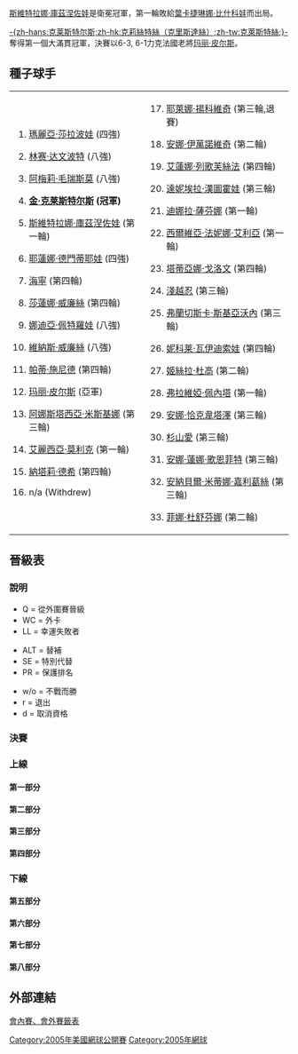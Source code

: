 {{noteTA|G1=tennis}}

{{main|2005年美國網球公開賽}}

[[斯維特拉娜·庫茲涅佐娃|斯維特拉娜·庫茲涅佐娃]]是衛冕冠軍，第一輪敗給[[葉卡捷琳娜·比什科娃|葉卡捷琳娜·比什科娃]]而出局。
   
[[金·克莱斯特尔斯|-{zh-hans:克莱斯特尔斯;zh-hk:克莉絲特絲（克里斯達絲）;zh-tw:克萊斯特絲;}-]]奪得第一個大滿貫冠軍，決賽以6-3, 6-1力克法國老將[[玛丽·皮尔斯|玛丽·皮尔斯]]。

==種子球手==

{|
|valign=top|
<ol start=1>
<li>{{flagicon|RUS}} [[瑪麗亞·莎拉波娃|瑪麗亞·莎拉波娃]] (四強) </li>
<li>{{flagicon|USA}} [[林赛·达文波特|林赛·达文波特]] (八強) </li>
<li>{{flagicon|FRA}} [[阿梅莉·毛瑞斯莫|阿梅莉·毛瑞斯莫]] (八強) </li>
<li>{{flagicon|BEL}} '''[[金·克莱斯特尔斯|金·克莱斯特尔斯]] (冠軍)''' </li>
<li>{{flagicon|RUS}} [[斯維特拉娜·庫茲涅佐娃|斯維特拉娜·庫茲涅佐娃]] (第一輪) </li>
<li>{{flagicon|RUS}} [[耶蓮娜·德門蒂耶娃|耶蓮娜·德門蒂耶娃]] (四強) </li>
<li>{{flagicon|BEL}} [[賈斯汀·海寧|海寧]] (第四輪) </li>
<li>{{flagicon|USA}} [[莎蓮娜·威廉絲|莎蓮娜·威廉絲]] (第四輪) </li>
<li>{{flagicon|RUS}} [[娜迪亞·佩特羅娃|娜迪亞·佩特羅娃]] (八強) </li>
<li>{{flagicon|USA}} [[維納斯·威廉絲|維納斯·威廉絲]] (八強) </li>
<li>{{flagicon|SUI}} [[帕蒂·施尼德|帕蒂·施尼德]] (第四輪) </li>
<li>{{flagicon|FRA}} [[玛丽·皮尔斯|玛丽·皮尔斯]] (亞軍) </li>
<li>{{flagicon|RUS}} [[阿娜斯塔西亞·米斯基娜|阿娜斯塔西亞·米斯基娜]] (第三輪) </li>
<li>{{flagicon|AUS}} [[艾麗西亞·莫利克|艾麗西亞·莫利克]] (第一輪) </li>
<li>{{flagicon|FRA}} [[納塔莉·德希|納塔莉·德希]] (第四輪) </li>
<li>n/a (Withdrew)</li>
</ol>
|valign=top|
<ol start=17>
<li>{{flagicon|SCG}} [[耶萊娜·揚科維奇|耶萊娜·揚科維奇]] (第三輪,退賽)</li>
<li>{{flagicon|SCG}} [[安娜·伊萬諾維奇|安娜·伊萬諾維奇]] (第二輪) </li>
<li>{{flagicon|RUS}} [[艾蓮娜·列歌芙絲法|艾蓮娜·列歌芙絲法]] (第四輪) </li>
<li>{{flagicon|SVK}} [[達妮埃拉·漢圖霍娃|達妮埃拉·漢圖霍娃]] (第三輪) </li>
<li>{{flagicon|RUS}} [[迪娜拉·薩芬娜|迪娜拉·薩芬娜]] (第一輪) </li>
<li>{{flagicon|ITA}} [[西爾維亞·法妮娜·艾利亞|西爾維亞·法妮娜·艾利亞]] (第一輪) </li>
<li>{{flagicon|FRA}} [[塔蒂亞娜·戈洛文|塔蒂亞娜·戈洛文]] (第四輪) </li>
<li>{{flagicon|JPN}} [[淺越忍|淺越忍]] (第三輪) </li>
<li>{{flagicon|ITA}} [[弗蘭切斯卡·斯基亞沃內|弗蘭切斯卡·斯基亞沃內]] (第三輪) </li>
<li>{{flagicon|CZE}} [[妮科莱·瓦伊迪索娃|妮科莱·瓦伊迪索娃]] (第四輪) </li>
<li>{{flagicon|ARG}} [[姬絲拉·杜高|姬絲拉·杜高]] (第二輪) </li>
<li>{{flagicon|ITA}} [[弗拉維婭·佩內塔|弗拉維婭·佩內塔]] (第一輪) </li>
<li>{{flagicon|RUS}} [[安娜·恰克韋塔澤|安娜·恰克韋塔澤]] (第三輪) </li>
<li>{{flagicon|JPN}} [[杉山愛|杉山愛]] (第三輪) </li>
<li>{{flagicon|GER}} [[安娜·蓮娜·歌恩菲特|安娜·蓮娜·歌恩菲特]] (第三輪) </li>
<li>{{flagicon|ESP}} [[安納貝爾·米蒂娜·嘉利葛絲|安納貝爾·米蒂娜·嘉利葛絲]] (第三輪) </li>
<li>{{flagicon|RUS}} [[菲娜·杜舒芬娜|菲娜·杜舒芬娜]] (第二輪) </li>
</ol>
|}

== 晉級表 ==
=== 說明 ===
{{col-begin}}
{{col-3}}
* Q = 從外圍賽晉級
* WC = 外卡
* LL = 幸運失敗者
{{col-3}}
* ALT = 替補
* SE = 特別代替
* PR = 保護排名
{{col-3}}
* w/o = 不戰而勝
* r = 退出
* d = 取消資格
{{col-end}}
===決賽===
{{8TeamBracket-Tennis3
| RD1=八強
| RD2=四強
| RD3=決賽
| team-width=170

| RD1-seed1=1
| RD1-team1={{flagicon|RUS}} '''[[瑪麗亞·莎拉波娃|莎拉波娃]]'''
| RD1-score1-1='''7'''
| RD1-score1-2=4
| RD1-score1-3='''6'''
| RD1-seed2=9
| RD1-team2={{flagicon|RUS}} [[娜迪亞·佩特羅娃|佩特羅娃]]
| RD1-score2-1=5
| RD1-score2-2='''6'''
| RD1-score2-3=4

| RD1-seed3=4
| RD1-team3={{flagicon|BEL}} '''[[金·克莱斯特尔斯|克莱斯特尔斯]]'''
| RD1-score3-1=4
| RD1-score3-2='''7'''
| RD1-score3-3='''6'''
| RD1-seed4=10
| RD1-team4={{flagicon|USA}} [[維納斯·威廉絲|V 威廉絲]]
| RD1-score4-1='''6'''
| RD1-score4-2=5
| RD1-score4-3=1

| RD1-seed5=12
| RD1-team5={{flagicon|FRA}} '''[[玛丽·皮尔斯|皮尔斯]]'''
| RD1-score5-1='''6'''
| RD1-score5-2='''6'''
| RD1-score5-3= 
| RD1-seed6=3
| RD1-team6={{flagicon|FRA}} [[阿梅莉·毛瑞斯莫|毛瑞斯莫]]
| RD1-score6-1=4
| RD1-score6-2=1
| RD1-score6-3= 

| RD1-seed7=6
| RD1-team7={{flagicon|RUS}} '''[[耶蓮娜·德門蒂耶娃|德門蒂耶娃]]'''
| RD1-score7-1='''6'''
| RD1-score7-2=3
| RD1-score7-3='''7<sup>8</sup>'''
| RD1-seed8=2
| RD1-team8={{flagicon|USA}} [[林赛·达文波特|达文波特]]
| RD1-score8-1=1
| RD1-score8-2='''6'''
| RD1-score8-3=6<sup>6</sup>

| RD2-seed1=1
| RD2-team1={{flagicon|RUS}} [[瑪麗亞·莎拉波娃|莎拉波娃]]
| RD2-score1-1=2
| RD2-score1-2='''7<sup>7</sup>'''
| RD2-score1-3=3
| RD2-seed2=4
| RD2-team2={{flagicon|BEL}} '''[[金·克莱斯特尔斯|克莱斯特尔斯]]'''
| RD2-score2-1='''6'''
| RD2-score2-2=6<sup>4</sup>
| RD2-score2-3='''6'''

| RD2-seed3=12
| RD2-team3={{flagicon|FRA}} '''[[玛丽·皮尔斯|皮尔斯]]'''
| RD2-score3-1=3
| RD2-score3-2='''6'''
| RD2-score3-3='''6'''
| RD2-seed4=6
| RD2-team4={{flagicon|RUS}} [[耶蓮娜·德門蒂耶娃|德門蒂耶娃]]
| RD2-score4-1='''6'''
| RD2-score4-2=2
| RD2-score4-3=2

| RD3-seed1=4
| RD3-team1={{flagicon|BEL}} '''[[金·克莱斯特尔斯|克莱斯特尔斯]]'''
| RD3-score1-1='''6'''
| RD3-score1-2='''6'''
| RD3-score1-3= 
| RD3-seed2=12
| RD3-team2={{flagicon|FRA}} [[玛丽·皮尔斯|皮尔斯]]
| RD3-score2-1=3
| RD3-score2-2=1
| RD3-score2-3= 
}}

===上線===
====第一部分====
{{16TeamBracket-Compact-Tennis3
| RD1=第一輪
| RD2=第二輪
| RD3=第三輪
| RD4=第四輪

| RD1-seed01=1
| RD1-team01={{flagicon|RUS}} '''[[瑪麗亞·莎拉波娃|莎拉波娃]]
| RD1-score01-1='''6
| RD1-score01-2='''6
| RD1-score01-3= 
| RD1-seed02= 
| RD1-team02={{flagicon|GRE}} [[埃萊妮·達尼利都|達尼利都]]
| RD1-score02-1=1
| RD1-score02-2=1
| RD1-score02-3= 

| RD1-seed03= 
| RD1-team03={{flagicon|MAD}} '''[[Dally_Randriantefy|D Randraintefy]]
| RD1-score03-1='''6
| RD1-score03-2='''6
| RD1-score03-3= 
| RD1-seed04=WC
| RD1-team04={{flagicon|USA}} [[Mary_Gambale|M Gambale]]
| RD1-score04-1=3
| RD1-score04-2=1
| RD1-score04-3= 

| RD1-seed05=Q
| RD1-team05={{flagicon|LUX}} [[Anne_Kremer|A Kremer]]
| RD1-score05-1=4
| RD1-score05-2='''6
| RD1-score05-3=2
| RD1-seed06= 
| RD1-team06={{flagicon|USA}} '''[[麗莎·雷蒙德|雷蒙德]]
| RD1-score06-1='''6
| RD1-score06-2=3
| RD1-score06-3='''6

| RD1-seed07= 
| RD1-team07={{flagicon|GER}} '''[[祖莉雅·舒露芙|舒露芙]]
| RD1-score07-1='''6
| RD1-score07-2=3
| RD1-score07-3='''7
| RD1-seed08=28
| RD1-team08={{flagicon|ITA}} [[弗拉維婭·佩內塔|佩內塔]]
| RD1-score08-1=4
| RD1-score08-2='''6
| RD1-score08-3=5

| RD1-seed09=21
| RD1-team09={{flagicon|RUS}} [[迪娜拉·薩芬娜|薩芬娜]]
| RD1-score09-1=3
| RD1-score09-2='''7
| RD1-score09-3=3
| RD1-seed10= 
| RD1-team10={{flagicon|ITA}} '''[[Maria_Elena_Camerin|ME Camerin]]
| RD1-score10-1='''6
| RD1-score10-2=6<sup>5</sup>
| RD1-score10-3='''6

| RD1-seed11= 
| RD1-team11={{flagicon|USA}} [[Mashona_Washington|M Washington]]
| RD1-score11-1=6<sup>6</sup>
| RD1-score11-2='''7
| RD1-score11-3=4
| RD1-seed12= 
| RD1-team12={{flagicon|IND}} '''[[薩尼婭·米爾扎|米爾扎]]
| RD1-score12-1='''7
| RD1-score12-2=6<sup>6</sup>
| RD1-score12-3='''6

| RD1-seed13= 
| RD1-team13={{flagicon|CZE}} [[Barbora_Strycova|B Strycova]]
| RD1-score13-1=3
| RD1-score13-2=0
| RD1-score13-3= 
| RD1-seed14= 
| RD1-team14={{flagicon|FRA}} '''[[瑪麗恩·巴托莉|巴托莉]]
| RD1-score14-1='''6
| RD1-score14-2='''6
| RD1-score14-3= 

| RD1-seed15=WC
| RD1-team15={{flagicon|USA}} '''[[謝尼·佩里|佩里]]
| RD1-score15-1='''6
| RD1-score15-2='''6
| RD1-score15-3= 
| RD1-seed16=14
| RD1-team16={{flagicon|AUS}} [[艾麗西亞·莫利克|莫利克]]
| RD1-score16-1=4
| RD1-score16-2=4
| RD1-score16-3= 

| RD2-seed01=1
| RD2-team01={{flagicon|RUS}} '''[[瑪麗亞·莎拉波娃|莎拉波娃]]
| RD2-score01-1='''6
| RD2-score01-2='''6
| RD2-score01-3= 
| RD2-seed02= 
| RD2-team02={{flagicon|MAD}} [[Dally_Randriantefy|D Randraintefy]]
| RD2-score02-1=1
| RD2-score02-2=0
| RD2-score02-3= 

| RD2-seed03= 
| RD2-team03={{flagicon|USA}} [[麗莎·雷蒙德|雷蒙德]]
| RD2-score03-1=2
| RD2-score03-2=3
| RD2-score03-3= 
| RD2-seed04= 
| RD2-team04={{flagicon|GER}} '''[[祖莉雅·舒露芙|舒露芙]]
| RD2-score04-1='''6
| RD2-score04-2='''6
| RD2-score04-3=

| RD2-seed05= 
| RD2-team05={{flagicon|ITA}} [[Maria_Elena_Camerin|ME Camerin]]
| RD2-score05-1=4
| RD2-score05-2='''6
| RD2-score05-3=4
| RD2-seed06= 
| RD2-team06={{flagicon|IND}} '''[[薩尼婭·米爾扎|米爾扎]]
| RD2-score06-1='''6
| RD2-score06-2=1
| RD2-score06-3='''6

| RD2-seed07= 
| RD2-team07={{flagicon|FRA}} '''[[瑪麗恩·巴托莉|巴托莉]]
| RD2-score07-1=4
| RD2-score07-2='''6
| RD2-score07-3='''6
| RD2-seed08=WC
| RD2-team08={{flagicon|USA}} [[謝尼·佩里|佩里]]
| RD2-score08-1='''6
| RD2-score08-2=1
| RD2-score08-3=0

| RD3-seed01=1
| RD3-team01={{flagicon|RUS}} '''[[瑪麗亞·莎拉波娃|莎拉波娃]]
| RD3-score01-1='''6
| RD3-score01-2='''6
| RD3-score01-3= 
| RD3-seed02= 
| RD3-team02={{flagicon|GER}} [[祖莉雅·舒露芙|舒露芙]]
| RD3-score02-1=2
| RD3-score02-2=4
| RD3-score02-3= 

| RD3-seed03= 
| RD3-team03={{flagicon|IND}} '''[[薩尼婭·米爾扎|米爾扎]]
| RD3-score03-1='''7
| RD3-score03-2='''6
| RD3-score03-3= 
| RD3-seed04= 
| RD3-team04={{flagicon|FRA}} [[瑪麗恩·巴托莉|巴托莉]]
| RD3-score04-1=6<sup>4</sup>
| RD3-score04-2=4
| RD3-score04-3= 

| RD4-seed01=1
| RD4-team01={{flagicon|RUS}} '''[[瑪麗亞·莎拉波娃|莎拉波娃]]
| RD4-score01-1='''6
| RD4-score01-2='''6
| RD4-score01-3= 
| RD4-seed02= 
| RD4-team02={{flagicon|IND}} [[薩尼婭·米爾扎|米爾扎]]
| RD4-score02-1=2
| RD4-score02-2=1
| RD4-score02-3= 
}}

====第二部分====
{{16TeamBracket-Compact-Tennis3
| RD1=第一輪
| RD2=第二輪
| RD3=第三輪
| RD4=第四輪

| RD1-seed01=9
| RD1-team01={{flagicon|RUS}} '''[[娜迪亞·佩特羅娃|佩特羅娃]]
| RD1-score01-1='''6
| RD1-score01-2='''6
| RD1-score01-3= 
| RD1-seed02= 
| RD1-team02={{flagicon|CZE}} [[Eva_Birnerova|E Birnerova]]
| RD1-score02-1=4
| RD1-score02-2=4
| RD1-score02-3= 

| RD1-seed03= 
| RD1-team03={{flagicon|USA}} [[Marissa_Irvin|M Irvin]]
| RD1-score03-1=3
| RD1-score03-2=3
| RD1-score03-3= 
| RD1-seed04= 
| RD1-team04={{flagicon|JPN}} '''[[中村藍子|中村]]
| RD1-score04-1='''6
| RD1-score04-2='''6
| RD1-score04-3= 

| RD1-seed05= 
| RD1-team05={{flagicon|AUS}} '''[[Nicole_Pratt|N Pratt]]
| RD1-score05-1=6<sup>0</sup>
| RD1-score05-2='''6
| RD1-score05-3= 
| RD1-seed06= 
| RD1-team06={{flagicon|JPN}} [[森上亞希子|森上]]
| RD1-score06-1='''7
| RD1-score06-2=0
| RD1-score06-3=r

| RD1-seed07= 
| RD1-team07={{flagicon|USA}} '''[[Laura_Granville|L Granville]]
| RD1-score07-1='''6
| RD1-score07-2='''6
| RD1-score07-3= 
| RD1-seed08=22
| RD1-team08={{flagicon|ITA}} [[西爾維亞·法妮娜·艾利亞|法妮娜·艾利亞]]
| RD1-score08-1=2
| RD1-score08-2=1
| RD1-score08-3= 

| RD1-seed09=26
| RD1-team09={{flagicon|CZE}} '''[[妮科莱·瓦伊迪索娃|瓦伊迪索娃]]
| RD1-score09-1='''6
| RD1-score09-2='''6
| RD1-score09-3= 
| RD1-seed10= 
| RD1-team10={{flagicon|CZE}} [[Kveta_Peschke|K Peschke]]
| RD1-score10-1=3
| RD1-score10-2=1
| RD1-score10-3= 

| RD1-seed11= 
| RD1-team11={{flagicon|CHN}} '''[[鄭潔|鄭]]
| RD1-score11-1='''6
| RD1-score11-2=3
| RD1-score11-3='''6
| RD1-seed12= 
| RD1-team12={{flagicon|CZE}} [[伊韋塔·貝內索娃|貝內索娃]]
| RD1-score12-1=2
| RD1-score12-2='''6
| RD1-score12-3=0

| RD1-seed13=Q
| RD1-team13={{flagicon|CRO}} '''[[Ivana_Lisjak|I Lisjak]]
| RD1-score13-1=1
| RD1-score13-2='''6
| RD1-score13-3='''6
| RD1-seed14= 
| RD1-team14={{flagicon|FRA}} [[艾米莉·露華|露華]]
| RD1-score14-1='''6
| RD1-score14-2=4
| RD1-score14-3=3

| RD1-seed15= 
| RD1-team15={{flagicon|RUS}} '''[[葉卡捷琳娜·比什科娃|比什科娃]]
| RD1-score15-1='''6
| RD1-score15-2='''6
| RD1-score15-3= 
| RD1-seed16=5
| RD1-team16={{flagicon|RUS}} [[斯維特拉娜·庫茲涅佐娃|庫茲涅佐娃]]
| RD1-score16-1=3
| RD1-score16-2=2
| RD1-score16-3= 

| RD2-seed01=9
| RD2-team01={{flagicon|RUS}} '''[[娜迪亞·佩特羅娃|佩特羅娃]]
| RD2-score01-1='''6
| RD2-score01-2='''6
| RD2-score01-3= 
| RD2-seed02= 
| RD2-team02={{flagicon|JPN}} [[中村藍子|中村]]
| RD2-score02-1=2
| RD2-score02-2=0
| RD2-score02-3= 

| RD2-seed03= 
| RD2-team03={{flagicon|AUS}} [[Nicole_Pratt|N Pratt]]
| RD2-score03-1=4
| RD2-score03-2='''7
| RD2-score03-3=5
| RD2-seed04= 
| RD2-team04={{flagicon|USA}} '''[[Laura_Granville|L Granville]]
| RD2-score04-1='''6
| RD2-score04-2=5
| RD2-score04-3='''7

| RD2-seed05=26
| RD2-team05={{flagicon|CZE}} '''[[妮科莱·瓦伊迪索娃|瓦伊迪索娃]]
| RD2-score05-1='''6
| RD2-score05-2='''6
| RD2-score05-3= 
| RD2-seed06= 
| RD2-team06={{flagicon|CHN}} [[鄭潔|鄭]]
| RD2-score06-1=3
| RD2-score06-2=0
| RD2-score06-3= 

| RD2-seed07=Q
| RD2-team07={{flagicon|CRO}} '''[[Ivana_Lisjak|I Lisjak]]
| RD2-score07-1='''7
| RD2-score07-2='''6
| RD2-score07-3= 
| RD2-seed08= 
| RD2-team08={{flagicon|RUS}} [[葉卡捷琳娜·比什科娃|比什科娃]]
| RD2-score08-1=5
| RD2-score08-2=1
| RD2-score08-3= 

| RD3-seed01=9
| RD3-team01={{flagicon|RUS}} '''[[娜迪亞·佩特羅娃|佩特羅娃]]
| RD3-score01-1='''6
| RD3-score01-2='''7
| RD3-score01-3= 
| RD3-seed02= 
| RD3-team02={{flagicon|USA}} [[Laura_Granville|L Granville]]
| RD3-score02-1=2
| RD3-score02-2=5
| RD3-score02-3= 

| RD3-seed03=26
| RD3-team03={{flagicon|CZE}} '''[[妮科莱·瓦伊迪索娃|瓦伊迪索娃]]
| RD3-score03-1='''6
| RD3-score03-2='''7
| RD3-score03-3= 
| RD3-seed04=Q
| RD3-team04={{flagicon|CRO}} [[Ivana_Lisjak|I Lisjak]]
| RD3-score04-1=1
| RD3-score04-2=6<sup>2</sup>
| RD3-score04-3= 

| RD4-seed01=9
| RD4-team01={{flagicon|RUS}} '''[[娜迪亞·佩特羅娃|佩特羅娃]]
| RD4-score01-1='''7
| RD4-score01-2='''7
| RD4-score01-3= 
| RD4-seed02=26
| RD4-team02={{flagicon|CZE}} [[妮科莱·瓦伊迪索娃|瓦伊迪索娃]]
| RD4-score02-1=6<sup>4</sup>
| RD4-score02-2=5
| RD4-score02-3= 
}}

====第三部分====
{{16TeamBracket-Compact-Tennis3
| RD1=第一輪
| RD2=第二輪
| RD3=第三輪
| RD4=第四輪

| RD1-seed01=4
| RD1-team01={{flagicon|BEL}} '''[[金·克莱斯特尔斯|克莱斯特尔斯]]
| RD1-score01-1='''6
| RD1-score01-2='''6
| RD1-score01-3= 
| RD1-seed02=Q
| RD1-team02={{flagicon|GER}} [[玛蒂娜·穆勒_(网球运动员)|穆勒]]
| RD1-score02-1=1
| RD1-score02-2=2
| RD1-score02-3= 

| RD1-seed03=WC
| RD1-team03={{flagicon|USA}} [[Ashley_Harkleroad|A Harkleroad]]
| RD1-score03-1=0
| RD1-score03-2=0
| RD1-score03-3=r
| RD1-seed04= 
| RD1-team04={{flagicon|COL}} '''[[Fabiola_Zuluaga|F Zuluaga]]
| RD1-score04-1='''6
| RD1-score04-2=3
| RD1-score04-3= 

| RD1-seed05= 
| RD1-team05={{flagicon|CZE}} '''[[Michaela_Pastikova|M Pastikova]]
| RD1-score05-1=3
| RD1-score05-2='''6
| RD1-score05-3='''6
| RD1-seed06= 
| RD1-team06={{flagicon|ITA}} [[Rita_Grande|R Grande]]
| RD1-score06-1='''6
| RD1-score06-2=6<sup>5</sup>
| RD1-score06-3=3

| RD1-seed07= 
| RD1-team07={{flagicon|UKR}} [[阿廖娜·邦達連科|邦達連科]]
| RD1-score07-1='''7
| RD1-score07-2=4
| RD1-score07-3=3
| RD1-seed08=30
| RD1-team08={{flagicon|JPN}} '''[[杉山愛|杉山]]
| RD1-score08-1=5
| RD1-score08-2='''6
| RD1-score08-3='''6

| RD1-seed09=18
| RD1-team09={{flagicon|SCG}} '''[[安娜·伊萬諾維奇|伊萬諾維奇]]
| RD1-score09-1='''7
| RD1-score09-2='''6
| RD1-score09-3= 
| RD1-seed10= 
| RD1-team10={{flagicon|USA}} [[Lindsay_Lee-Waters|L Lee-Waters]]
| RD1-score10-1=6<sup>5</sup>
| RD1-score10-2=3
| RD1-score10-3= 

| RD1-seed11= 
| RD1-team11={{flagicon|CRO}} [[Sanda_Mamić|S Mamic]]
| RD1-score11-1='''6
| RD1-score11-2=3
| RD1-score11-3=3
| RD1-seed12= 
| RD1-team12={{flagicon|VEN}} '''[[María_Vento-Kabchi|M Vento-Kabchi]]
| RD1-score12-1=1
| RD1-score12-2='''6
| RD1-score12-3='''6

| RD1-seed13= 
| RD1-team13={{flagicon|POL}} [[Marta_Domachowska|M Domachowska]]
| RD1-score13-1=5
| RD1-score13-2=5
| RD1-score13-3= 
| RD1-seed14= 
| RD1-team14={{flagicon|ISR}} '''[[莎哈爾·佩爾|佩爾]]
| RD1-score14-1='''7
| RD1-score14-2='''7
| RD1-score14-3= 

| RD1-seed15=Q
| RD1-team15={{flagicon|USA}} [[Tiffany_Dabek|T Dabek]]
| RD1-score15-1=1
| RD1-score15-2=2
| RD1-score15-3= 
| RD1-seed16=33
| RD1-team16={{flagicon|RUS}} '''[[菲娜·杜舒芬娜|杜舒芬娜]]
| RD1-score16-1='''6
| RD1-score16-2='''6
| RD1-score16-3= 

| RD2-seed01=4
| RD2-team01={{flagicon|BEL}} '''[[金·克莱斯特尔斯|克莱斯特尔斯]]
| RD2-score01-1='''7
| RD2-score01-2='''6
| RD2-score01-3= 
| RD2-seed02= 
| RD2-team02={{flagicon|COL}} [[Fabiola_Zuluaga|F Zuluaga]]
| RD2-score02-1=5
| RD2-score02-2=0
| RD2-score02-3= 

| RD2-seed03= 
| RD2-team03={{flagicon|CZE}} [[Michaela_Pastikova|M Pastikova]]
| RD2-score03-1='''6
| RD2-score03-2=4
| RD2-score03-3=4
| RD2-seed04=30
| RD2-team04={{flagicon|JPN}} '''[[杉山愛|杉山]]
| RD2-score04-1=2
| RD2-score04-2='''6
| RD2-score04-3='''6

| RD2-seed05=18
| RD2-team05={{flagicon|SCG}} [[安娜·伊萬諾維奇|伊萬諾維奇]]
| RD2-score05-1='''6
| RD2-score05-2=5
| RD2-score05-3=1
| RD2-seed06= 
| RD2-team06={{flagicon|VEN}} '''[[María_Vento-Kabchi|M Vento-Kabchi]]
| RD2-score06-1=3
| RD2-score06-2='''7
| RD2-score06-3='''6

| RD2-seed07= 
| RD2-team07={{flagicon|ISR}} '''[[莎哈爾·佩爾|佩爾]]
| RD2-score07-1='''7
| RD2-score07-2=3
| RD2-score07-3='''6
| RD2-seed08=33
| RD2-team08={{flagicon|RUS}} [[菲娜·杜舒芬娜|杜舒芬娜]]
| RD2-score08-1=5
| RD2-score08-2='''6
| RD2-score08-3=3

| RD3-seed01=4
| RD3-team01={{flagicon|BEL}} '''[[金·克莱斯特尔斯|克莱斯特尔斯]]
| RD3-score01-1='''6
| RD3-score01-2='''6
| RD3-score01-3= 
| RD3-seed02=30
| RD3-team02={{flagicon|JPN}} [[杉山愛|杉山]]
| RD3-score02-1=1
| RD3-score02-2=4
| RD3-score02-3= 

| RD3-seed03= 
| RD3-team03={{flagicon|VEN}} '''[[María_Vento-Kabchi|M Vento-Kabchi]]
| RD3-score03-1='''7
| RD3-score03-2=4
| RD3-score03-3='''6
| RD3-seed04= 
| RD3-team04={{flagicon|ISR}} [[莎哈爾·佩爾|佩爾]]
| RD3-score04-1=5
| RD3-score04-2='''6
| RD3-score04-3=3

| RD4-seed01=4
| RD4-team01={{flagicon|BEL}} '''[[金·克莱斯特尔斯|克莱斯特尔斯]]
| RD4-score01-1='''6
| RD4-score01-2='''6
| RD4-score01-3= 
| RD4-seed02= 
| RD4-team02={{flagicon|VEN}} [[María_Vento-Kabchi|M Vento-Kabchi]]
| RD4-score02-1=1
| RD4-score02-2=0
| RD4-score02-3= 
}}

====第四部分====
{{16TeamBracket-Compact-Tennis3
| RD1=第一輪
| RD2=第二輪
| RD3=第三輪
| RD4=第四輪

| RD1-seed01=10
| RD1-team01={{flagicon|USA}} '''[[維納斯·威廉絲|V 威廉絲]]
| RD1-score01-1='''6
| RD1-score01-2='''6
| RD1-score01-3= 
| RD1-seed02= 
| RD1-team02={{flagicon|JPN}} [[Rika_Fujiwara|R Fujiwara]]
| RD1-score02-1=3
| RD1-score02-2=1
| RD1-score02-3= 

| RD1-seed03= 
| RD1-team03={{flagicon|ESP}} [[Laura_Pous_Tio|L Pous Tio]]
| RD1-score03-1=2
| RD1-score03-2=3
| RD1-score03-3= 
| RD1-seed04= 
| RD1-team04={{flagicon|RUS}} '''[[瑪麗亞·基里連科|基里連科]]
| RD1-score04-1='''6
| RD1-score04-2='''6
| RD1-score04-3= 

| RD1-seed05=Q
| RD1-team05={{flagicon|ARG}} '''[[Maria_Emilia_Salerni|ME Salerni]]
| RD1-score05-1='''6
| RD1-score05-2=3
| RD1-score05-3='''7
| RD1-seed06=WC
| RD1-team06={{flagicon|USA}} [[Jessica_Kirkland|J Kirkland]]
| RD1-score06-1=4
| RD1-score06-2=6
| RD1-score06-3=6<sup>0</sup>

| RD1-seed07= 
| RD1-team07={{flagicon|FRA}} [[Camille_Pin|C Pin]]
| RD1-score07-1=3
| RD1-score07-2=1
| RD1-score07-3= 
| RD1-seed08=20
| RD1-team08={{flagicon|SVK}} '''[[達妮埃拉·漢圖霍娃|漢圖霍娃]]
| RD1-score08-1='''6
| RD1-score08-2='''6
| RD1-score08-3= 

| RD1-seed09=25
| RD1-team09={{flagicon|ITA}} '''[[弗蘭切斯卡·斯基亞沃內|斯基亞沃內]]
| RD1-score09-1='''6
| RD1-score09-2='''7
| RD1-score09-3= 
| RD1-seed10= 
| RD1-team10={{flagicon|CRO}} [[耶萊娜·揚科維奇|揚科維奇]]
| RD1-score10-1=2
| RD1-score10-2=5
| RD1-score10-3= 

| RD1-seed11= 
| RD1-team11={{flagicon|CHN}} [[彭帥|彭]]
| RD1-score11-1='''6
| RD1-score11-2=6<sup>4</sup>
| RD1-score11-3=2
| RD1-seed12=Q
| RD1-team12={{flagicon|FIN}} '''[[Emma_Laine|E Laine]]
| RD1-score12-1=3
| RD1-score12-2='''7
| RD1-score12-3='''6

| RD1-seed13= 
| RD1-team13={{flagicon|RUS}} '''[[Alina_Jidkova|A Jidkova]]
| RD1-score13-1='''6
| RD1-score13-2='''6
| RD1-score13-3= 
| RD1-seed14= 
| RD1-team14={{flagicon|COL}} [[Catalina_Castano|C Castano]]
| RD1-score14-1=4
| RD1-score14-2=3
| RD1-score14-3= 

| RD1-seed15=Q
| RD1-team15={{flagicon|TPE}} [[詹詠然|詹]]
| RD1-score15-1=1
| RD1-score15-2=3
| RD1-score15-3= 
| RD1-seed16=8
| RD1-team16={{flagicon|USA}} '''[[莎蓮娜·威廉絲|S 威廉絲]]
| RD1-score16-1='''6
| RD1-score16-2='''6
| RD1-score16-3= 

| RD2-seed01=10
| RD2-team01={{flagicon|USA}} '''[[維納斯·威廉絲|V 威廉絲]]
| RD2-score01-1='''6
| RD2-score01-2='''6
| RD2-score01-3= 
| RD2-seed02= 
| RD2-team02={{flagicon|RUS}} [[瑪麗亞·基里連科|基里連科]]
| RD2-score02-1=1
| RD2-score02-2=3
| RD2-score02-3= 

| RD2-seed03=Q
| RD2-team03={{flagicon|ARG}} [[Maria_Emilia_Salerni|ME Salerni]]
| RD2-score03-1=1
| RD2-score03-2=0
| RD2-score03-3= 
| RD2-seed04=20
| RD2-team04={{flagicon|SVK}} '''[[達妮埃拉·漢圖霍娃|漢圖霍娃]]
| RD2-score04-1='''6
| RD2-score04-2='''6
| RD2-score04-3= 

| RD2-seed05=25
| RD2-team05={{flagicon|ITA}} '''[[弗蘭切斯卡·斯基亞沃內|斯基亞沃內]]
| RD2-score05-1='''6
| RD2-score05-2='''6
| RD2-score05-3= 
| RD2-seed06=Q
| RD2-team06={{flagicon|FIN}} [[Emma_Laine|E Laine]]
| RD2-score06-1=2
| RD2-score06-2=2
| RD2-score06-3= 

| RD2-seed07= 
| RD2-team07={{flagicon|RUS}} [[Alina_Jidkova|A Jidkova]]
| RD2-score07-1=2
| RD2-score07-2=2
| RD2-score07-3= 
| RD2-seed08=8
| RD2-team08={{flagicon|USA}} '''[[莎蓮娜·威廉絲|S 威廉絲]]
| RD2-score08-1='''6
| RD2-score08-2='''6
| RD2-score08-3= 

| RD3-seed01=10
| RD3-team01={{flagicon|USA}} '''[[維納斯·威廉絲|V 威廉絲]]
| RD3-score01-1='''6
| RD3-score01-2='''6
| RD3-score01-3= 
| RD3-seed02=20
| RD3-team02={{flagicon|SVK}} [[達妮埃拉·漢圖霍娃|漢圖霍娃]]
| RD3-score02-1=3
| RD3-score02-2=3
| RD3-score02-3= 

| RD3-seed03=25
| RD3-team03={{flagicon|ITA}} [[弗蘭切斯卡·斯基亞沃內|斯基亞沃內]]
| RD3-score03-1=3
| RD3-score03-2=4
| RD3-score03-3= 
| RD3-seed04=8
| RD3-team04={{flagicon|USA}} '''[[莎蓮娜·威廉絲|S 威廉絲]]
| RD3-score04-1='''6
| RD3-score04-2='''6
| RD3-score04-3= 

| RD4-seed01=10
| RD4-team01={{flagicon|USA}} '''[[維納斯·威廉絲|V 威廉絲]]
| RD4-score01-1='''7
| RD4-score01-2='''6
| RD4-score01-3= 
| RD4-seed02=8
| RD4-team02={{flagicon|USA}} [[莎蓮娜·威廉絲|S 威廉絲]]
| RD4-score02-1=6<sup>5</sup>
| RD4-score02-2=2
| RD4-score02-3= 
}}

===下線===
====第五部分====
{{16TeamBracket-Compact-Tennis3
| RD1=第一輪
| RD2=第二輪
| RD3=第三輪
| RD4=第四輪

| RD1-seed01=7
| RD1-team01={{flagicon|BEL}} '''[[賈斯汀·海寧|海寧]]
| RD1-score01-1='''6
| RD1-score01-2='''6
| RD1-score01-3= 
| RD1-seed02= 
| RD1-team02={{flagicon|CZE}} [[Zuzana_Ondraskova|Z Ondraskova]]
| RD1-score02-1=0
| RD1-score02-2=0
| RD1-score02-3= 

| RD1-seed03=LL
| RD1-team03={{Nowrap|{{flagicon|ESP}} '''[[瑪麗亞·桑切斯·洛倫佐|桑切斯·洛倫佐]]}}
| RD1-score03-1='''7
| RD1-score03-2='''7
| RD1-score03-3= 
| RD1-seed04=WC
| RD1-team04={{flagicon|USA}} [[Angela_Haynes|A Haynes]]
| RD1-score04-1=5
| RD1-score04-2=6<sup>6</sup>
| RD1-score04-3= 

| RD1-seed05= 
| RD1-team05={{flagicon|KOR}} '''[[Yoon_Jeong_Cho|YJ Cho]]
| RD1-score05-1='''6
| RD1-score05-2=2
| RD1-score05-3='''6
| RD1-seed06= 
| RD1-team06={{flagicon|ESP}} [[Arantxa_Parra_Santonja|A Parra Santonja]]
| RD1-score06-1=4
| RD1-score06-2='''6
| RD1-score06-3=4

| RD1-seed07=Q
| RD1-team07={{flagicon|FRA}} [[Stephanie_Foretz|S Foretz]] 
| RD1-score07-1=3
| RD1-score07-2=2
| RD1-score07-3= 
| RD1-seed08=27
| RD1-team08={{flagicon|ARG}} '''[[姬絲拉·杜高|杜高]]
| RD1-score08-1='''6
| RD1-score08-2='''6
| RD1-score08-3= 

| RD1-seed09=17
| RD1-team09={{flagicon|SCG}} '''[[耶萊娜·揚科維奇|揚科維奇]]
| RD1-score09-1='''7
| RD1-score09-2='''6
| RD1-score09-3= 
| RD1-seed10= 
| RD1-team10={{flagicon|CZE}} [[Denisa_Chladkova|D Chladkova]]
| RD1-score10-1=5
| RD1-score10-2=3
| RD1-score10-3= 

| RD1-seed11= 
| RD1-team11={{flagicon|UKR}} [[Yuliana_Fedak|Y Fedak]]
| RD1-score11-1=4
| RD1-score11-2=3
| RD1-score11-3= 
| RD1-seed12=WC
| RD1-team12={{flagicon|USA}} '''[[Alexa_Glatch|A Glatch]]
| RD1-score12-1='''6
| RD1-score12-2='''6
| RD1-score12-3= 

| RD1-seed13= 
| RD1-team13={{flagicon|SLO}} '''[[卡塔琳娜·斯雷博特尼克|斯雷博特尼克]] 
| RD1-score13-1='''6
| RD1-score13-2='''6
| RD1-score13-3= 
| RD1-seed14=Q
| RD1-team14={{flagicon|TPE}} [[謝淑薇|謝]]
| RD1-score14-1=0
| RD1-score14-2=2
| RD1-score14-3= 

| RD1-seed15= 
| RD1-team15={{flagicon|ITA}} [[瑪拉·聖安傑洛|聖安傑洛]]
| RD1-score15-1=2
| RD1-score15-2=4
| RD1-score15-3= 
| RD1-seed16=12
| RD1-team16={{flagicon|FRA}} '''[[玛丽·皮尔斯|皮尔斯]]
| RD1-score16-1='''6
| RD1-score16-2='''6
| RD1-score16-3= 

| RD2-seed01=7
| RD2-team01={{flagicon|BEL}} '''[[賈斯汀·海寧|海寧]]
| RD2-score01-1='''6
| RD2-score01-2='''6
| RD2-score01-3= 
| RD2-seed02=LL
| RD2-team02={{Nowrap|{{flagicon|ESP}} [[瑪麗亞·桑切斯·洛倫佐|桑切斯·洛倫佐]]}}
| RD2-score02-1=3
| RD2-score02-2=4
| RD2-score02-3= 

| RD2-seed03= 
| RD2-team03={{flagicon|KOR}} '''[[Yoon_Jeong_Cho|YJ Cho]]
| RD2-score03-1='''6
| RD2-score03-2='''6
| RD2-score03-3= 
| RD2-seed04=27
| RD2-team04={{flagicon|ARG}} [[姬絲拉·杜高|杜高]]
| RD2-score04-1=4
| RD2-score04-2=3
| RD2-score04-3= 

| RD2-seed05=17
| RD2-team05={{flagicon|SCG}} '''[[耶萊娜·揚科維奇|揚科維奇]]
| RD2-score05-1='''6
| RD2-score05-2='''6
| RD2-score05-3= 
| RD2-seed06=WC
| RD2-team06={{flagicon|USA}} [[Alexa_Glatch|A Glatch]]
| RD2-score06-1=2
| RD2-score06-2=0
| RD2-score06-3= 

| RD2-seed07= 
| RD2-team07={{flagicon|SLO}} [[卡塔琳娜·斯雷博特尼克|斯雷博特尼克]]
| RD2-score07-1=3
| RD2-score07-2=2
| RD2-score07-3= 
| RD2-seed08=12
| RD2-team08={{flagicon|FRA}} '''[[玛丽·皮尔斯|皮尔斯]]
| RD2-score08-1='''6
| RD2-score08-2='''6
| RD2-score08-3= 

| RD3-seed01=7
| RD3-team01={{flagicon|BEL}} '''[[賈斯汀·海寧|海寧]]
| RD3-score01-1='''6
| RD3-score01-2='''7
| RD3-score01-3= 
| RD3-seed02= 
| RD3-team02={{flagicon|KOR}} [[Yoon_Jeong_Cho|YJ Cho]]
| RD3-score02-1=0
| RD3-score02-2=6<sup>4</sup>
| RD3-score02-3= 

| RD3-seed03=17
| RD3-team03={{flagicon|SCG}} [[耶萊娜·揚科維奇|揚科維奇]]
| RD3-score03-1=3
| RD3-score03-2=0
| RD3-score03-3=r
| RD3-seed04=12
| RD3-team04={{flagicon|FRA}} '''[[玛丽·皮尔斯|皮尔斯]]
| RD3-score04-1='''6
| RD3-score04-2=3
| RD3-score04-3= 

| RD4-seed01=7
| RD4-team01={{flagicon|BEL}} [[賈斯汀·海寧|海寧]]
| RD4-score01-1=3
| RD4-score01-2=4
| RD4-score01-3= 
| RD4-seed02=12
| RD4-team02={{flagicon|FRA}} '''[[玛丽·皮尔斯|皮尔斯]]
| RD4-score02-1='''6
| RD4-score02-2='''6
| RD4-score02-3= 
}}

====第六部分====
{{16TeamBracket-Compact-Tennis3
| RD1=第一輪
| RD2=第二輪
| RD3=第三輪
| RD4=第四輪

| RD1-seed01=13
| RD1-team01={{flagicon|RUS}} '''[[阿娜斯塔西亞·米斯基娜|米斯基娜]]
| RD1-score01-1='''6
| RD1-score01-2='''6
| RD1-score01-3= 
| RD1-seed02= 
| RD1-team02={{flagicon|THA}} [[撻瑪茵·塔娜蘇甘|塔娜蘇甘]]
| RD1-score02-1=3
| RD1-score02-2=1
| RD1-score02-3= 

| RD1-seed03= 
| RD1-team03={{flagicon|USA}} '''[[艾美·弗雷澤|弗雷澤]]
| RD1-score03-1='''6
| RD1-score03-2='''7
| RD1-score03-3= 
| RD1-seed04=WC
| RD1-team04={{flagicon|USA}} [[Carly_Gullickson|C Gullickson]]
| RD1-score04-1=4
| RD1-score04-2=5
| RD1-score04-3= 

| RD1-seed05=LL
| RD1-team05={{flagicon|SUI}} [[艾曼紐·加利亞爾迪|加利亞爾迪]]
| RD1-score05-1=1
| RD1-score05-2=3
| RD1-score05-3= 
| RD1-seed06= 
| RD1-team06={{flagicon|BUL}} '''[[馬格達萊娜·瑪里娃|瑪里娃]]
| RD1-score06-1='''6
| RD1-score06-2='''6
| RD1-score06-3= 

| RD1-seed07= 
| RD1-team07={{flagicon|ITA}} [[塔蒂亞娜·加爾賓|加爾賓]]
| RD1-score07-1=4
| RD1-score07-2=1
| RD1-score07-3= 
| RD1-seed08=19
| RD1-team08={{flagicon|RUS}} '''[[艾蓮娜·列歌芙絲法|列歌芙絲法]]
| RD1-score08-1='''6
| RD1-score08-2='''6
| RD1-score08-3= 

| RD1-seed09=31
| RD1-team09={{flagicon|GER}} '''[[安娜·蓮娜·歌恩菲特|歌恩菲特]]
| RD1-score09-1='''6
| RD1-score09-2='''6
| RD1-score09-3= 
| RD1-seed10= 
| RD1-team10={{flagicon|PUR}} [[Kristina_Brandi|K Brandi]]
| RD1-score10-1=2
| RD1-score10-2=3
| RD1-score10-3= 

| RD1-seed11= 
| RD1-team11={{flagicon|FRA}} '''[[維吉妮·拉扎諾|拉扎諾]]
| RD1-score11-1='''7
| RD1-score11-2='''6
| RD1-score11-3= 
| RD1-seed12= 
| RD1-team12={{flagicon|USA}} [[Abigail_Spears|A Spears]]
| RD1-score12-1=6<sup>6</sup>
| RD1-score12-2=3
| RD1-score12-3= 

| RD1-seed13= 
| RD1-team13={{flagicon|BUL}} '''[[塞西兒·卡拉坦切娃|卡拉坦切娃]]
| RD1-score13-1=2
| RD1-score13-2='''7
| RD1-score13-3='''7
| RD1-seed14= 
| RD1-team14={{flagicon|USA}} [[Meghann_Shaughnessy|M Shaughnessy]]
| RD1-score14-1='''6
| RD1-score14-2=5
| RD1-score14-3=5

| RD1-seed15= 
| RD1-team15={{flagicon|ITA}} [[Roberta_Vinci|R Vinci]]
| RD1-score15-1=3
| RD1-score15-2=2
| RD1-score15-3= 
| RD1-seed16=3
| RD1-team16={{flagicon|FRA}} '''[[阿梅莉·毛瑞斯莫|毛瑞斯莫]]
| RD1-score16-1='''6
| RD1-score16-2='''6
| RD1-score16-3= 

| RD2-seed01=13
| RD2-team01={{flagicon|RUS}} '''[[阿娜斯塔西亞·米斯基娜|米斯基娜]]
| RD2-score01-1='''6
| RD2-score01-2='''6
| RD2-score01-3= 
| RD2-seed02= 
| RD2-team02={{flagicon|USA}} [[艾美·弗雷澤|弗雷澤]]
| RD2-score02-1=3
| RD2-score02-2=2
| RD2-score02-3= 

| RD2-seed03= 
| RD2-team03={{flagicon|BUL}} [[馬格達萊娜·瑪里娃|瑪里娃]]
| RD2-score03-1=2
| RD2-score03-2=1
| RD2-score03-3= 
| RD2-seed04=19
| RD2-team04={{flagicon|RUS}} '''[[艾蓮娜·列歌芙絲法|列歌芙絲法]]
| RD2-score04-1='''6
| RD2-score04-2='''6
| RD2-score04-3= 

| RD2-seed05=31
| RD2-team05={{flagicon|GER}} '''[[安娜·蓮娜·歌恩菲特|歌恩菲特]]
| RD2-score05-1=3
| RD2-score05-2='''6
| RD2-score05-3='''6
| RD2-seed06= 
| RD2-team06={{flagicon|FRA}} [[維吉妮·拉扎諾|拉扎諾]]
| RD2-score06-1='''6
| RD2-score06-2=3
| RD2-score06-3=4

| RD2-seed07= 
| RD2-team07={{flagicon|BUL}} [[塞西兒·卡拉坦切娃|卡拉坦切娃]]
| RD2-score07-1=0
| RD2-score07-2=1
| RD2-score07-3= 
| RD2-seed08=3
| RD2-team08={{flagicon|FRA}} '''[[阿梅莉·毛瑞斯莫|毛瑞斯莫]]
| RD2-score08-1='''6
| RD2-score08-2='''6
| RD2-score08-3= 

| RD3-seed01=13
| RD3-team01={{flagicon|RUS}} [[阿娜斯塔西亞·米斯基娜|米斯基娜]]
| RD3-score01-1='''6
| RD3-score01-2=3
| RD3-score01-3=6<sup>6</sup>
| RD3-seed02=19
| RD3-team02={{flagicon|RUS}} '''[[艾蓮娜·列歌芙絲法|列歌芙絲法]]
| RD3-score02-1=0
| RD3-score02-2='''6
| RD3-score02-3='''7

| RD3-seed03=31
| RD3-team03={{flagicon|GER}} [[安娜·蓮娜·歌恩菲特|歌恩菲特]]
| RD3-score03-1=5
| RD3-score03-2=3
| RD3-score03-3= 
| RD3-seed04=3
| RD3-team04={{flagicon|FRA}} '''[[阿梅莉·毛瑞斯莫|毛瑞斯莫]]
| RD3-score04-1='''7
| RD3-score04-2='''6
| RD3-score04-3= 

| RD4-seed01=19
| RD4-team01={{flagicon|RUS}} [[艾蓮娜·列歌芙絲法|列歌芙絲法]]
| RD4-score01-1=1
| RD4-score01-2=4
| RD4-score01-3= 
| RD4-seed02=3
| RD4-team02={{flagicon|FRA}} '''[[阿梅莉·毛瑞斯莫|毛瑞斯莫]]
| RD4-score02-1='''6
| RD4-score02-2='''6
| RD4-score02-3= 
}}

====第七部分====
{{16TeamBracket-Compact-Tennis3
| RD1=第一輪
| RD2=第二輪
| RD3=第三輪
| RD4=第四輪

| RD1-seed01=6
| RD1-team01={{flagicon|RUS}} '''[[耶蓮娜·德門蒂耶娃|德門蒂耶娃]]
| RD1-score01-1='''7
| RD1-score01-2='''6
| RD1-score01-3= 
| RD1-seed02= 
| RD1-team02={{flagicon|CZE}} [[露絲·莎法洛法|莎法洛法]]
| RD1-score02-1=5
| RD1-score02-2=3
| RD1-score02-3= 

| RD1-seed03= 
| RD1-team03={{flagicon|ARG}} '''[[Mariana_Diaz-Oliva|M Diaz-Oliva]]
| RD1-score03-1='''6
| RD1-score03-2='''6
| RD1-score03-3= 
| RD1-seed04=WC
| RD1-team04={{flagicon|USA}} [[比丹妮·瑪迪克|瑪迪克]]
| RD1-score04-1=4
| RD1-score04-2=3
| RD1-score04-3= 

| RD1-seed05= 
| RD1-team05={{flagicon|USA}} '''[[Jill_Craybas|J Craybas]]
| RD1-score05-1='''6
| RD1-score05-2=2
| RD1-score05-3='''7
| RD1-seed06= 
| RD1-team06={{flagicon|USA}} [[Jamea_Jackson|J Jackson]]
| RD1-score06-1=4
| RD1-score06-2='''6
| RD1-score06-3=5

| RD1-seed07=Q
| RD1-team07={{flagicon|UKR}} [[Viktoriya_Kutuzova|V Kutuzova]]
| RD1-score07-1=3
| RD1-score07-2='''6
| RD1-score07-3=5
| RD1-seed08=29
| RD1-team08={{flagicon|RUS}} '''[[安娜·恰克韋塔澤|恰克韋塔澤]]
| RD1-score08-1='''6
| RD1-score08-2=3
| RD1-score08-3='''7

| RD1-seed09=24
| RD1-team09={{flagicon|JPN}} '''[[淺越忍|淺越]]
| RD1-score09-1='''6
| RD1-score09-2='''6
| RD1-score09-3= 
| RD1-seed10= 
| RD1-team10={{flagicon|FRA}} [[Stephanie_Cohen-Aloro|S Cohen-Aloro]]
| RD1-score10-1=1
| RD1-score10-2=4
| RD1-score10-3= 

| RD1-seed11= 
| RD1-team11={{Nowrap|{{flagicon|ESP}} [[Nuria_Llagostera_Vives|N Llagostera Vives]]}}
| RD1-score11-1='''6
| RD1-score11-2=4
| RD1-score11-3=4
| RD1-seed12= 
| RD1-team12={{flagicon|RUS}} '''[[Evgenia_Linetskaya|E Linetskaya]]
| RD1-score12-1=3
| RD1-score12-2='''6
| RD1-score12-3='''6

| RD1-seed13= 
| RD1-team13={{flagicon|SVK}} '''[[Martina_Sucha|M Sucha]]
| RD1-score13-1=4
| RD1-score13-2='''6
| RD1-score13-3='''7
| RD1-seed14=Q
| RD1-team14={{flagicon|AUT}} [[西比爾·巴默爾|巴默爾]]
| RD1-score14-1='''6
| RD1-score14-2=4
| RD1-score14-3=5

| RD1-seed15= 
| RD1-team15={{flagicon|ESP}} [[康奇塔·馬丁內斯|馬丁內斯]]
| RD1-score15-1='''6
| RD1-score15-2=4
| RD1-score15-3=2
| RD1-seed16=11
| RD1-team16={{flagicon|SUI}} '''[[帕蒂·施尼德|施尼德]]
| RD1-score16-1=4
| RD1-score16-2='''6
| RD1-score16-3='''6

| RD2-seed01=6
| RD2-team01={{flagicon|RUS}} '''[[耶蓮娜·德門蒂耶娃|德門蒂耶娃]]
| RD2-score01-1='''7
| RD2-score01-2='''6
| RD2-score01-3= 
| RD2-seed02= 
| RD2-team02={{flagicon|ARG}} [[Mariana_Diaz-Oliva|M Diaz-Oliva]]
| RD2-score02-1=5
| RD2-score02-2=1
| RD2-score02-3= 

| RD2-seed03= 
| RD2-team03={{flagicon|USA}} [[Jill_Craybas|J Craybas]]
| RD2-score03-1=0
| RD2-score03-2=2
| RD2-score03-3= 
| RD2-seed04=29
| RD2-team04={{flagicon|RUS}} '''[[安娜·恰克韋塔澤|恰克韋塔澤]]
| RD2-score04-1='''6
| RD2-score04-2='''6
| RD2-score04-3= 

| RD2-seed05=24
| RD2-team05={{flagicon|JPN}} '''[[淺越忍|淺越]]
| RD2-score05-1='''6
| RD2-score05-2='''6
| RD2-score05-3= 
| RD2-seed06= 
| RD2-team06={{flagicon|RUS}} [[Evgenia_Linetskaya|E Linetskaya]]
| RD2-score06-1=4
| RD2-score06-2=4
| RD2-score06-3= 

| RD2-seed07= 
| RD2-team07={{flagicon|SVK}} [[Martina_Sucha|M Sucha]]
| RD2-score07-1=3
| RD2-score07-2='''6
| RD2-score07-3=2
| RD2-seed08=11
| RD2-team08={{flagicon|SUI}} '''[[帕蒂·施尼德|施尼德]]
| RD2-score08-1='''6
| RD2-score08-2=2
| RD2-score08-3='''6

| RD3-seed01=6
| RD3-team01={{flagicon|RUS}} '''[[耶蓮娜·德門蒂耶娃|德門蒂耶娃]]
| RD3-score01-1='''6
| RD3-score01-2=4
| RD3-score01-3='''7
| RD3-seed02=29
| RD3-team02={{flagicon|RUS}} [[安娜·恰克韋塔澤|恰克韋塔澤]]
| RD3-score02-1=1
| RD3-score02-2=6
| RD3-score02-3=6<sup>5</sup>

| RD3-seed03=24
| RD3-team03={{flagicon|JPN}} [[淺越忍|淺越]]
| RD3-score03-1=1
| RD3-score03-2=3
| RD3-score03-3= 
| RD3-seed04=11
| RD3-team04={{flagicon|SUI}} '''[[帕蒂·施尼德|施尼德]]
| RD3-score04-1='''6
| RD3-score04-2='''6
| RD3-score04-3= 

| RD4-seed01=6
| RD4-team01={{flagicon|RUS}} '''[[耶蓮娜·德門蒂耶娃|德門蒂耶娃]]
| RD4-score01-1='''6
| RD4-score01-2='''6
| RD4-score01-3=
| RD4-seed02=11
| RD4-team02={{flagicon|SUI}} [[帕蒂·施尼德|施尼德]]
| RD4-score02-1=4
| RD4-score02-2=3
| RD4-score02-3=
}}

====第八部分====
{{16TeamBracket-Compact-Tennis3
| RD1=第一輪
| RD2=第二輪
| RD3=第三輪
| RD4=第四輪

| RD1-seed01=15
| RD1-team01={{flagicon|FRA}} '''[[納塔莉·德希|德希]]
| RD1-score01-1='''6
| RD1-score01-2='''7
| RD1-score01-3= 
| RD1-seed02= 
| RD1-team02={{flagicon|FRA}} [[塞維琳·布雷蒙德·貝爾特拉姆|貝爾特拉姆]]
| RD1-score02-1=4
| RD1-score02-2=5
| RD1-score02-3= 

| RD1-seed03= 
| RD1-team03={{flagicon|CZE}} [[克拉拉·扎科帕洛娃|扎科帕洛娃]]
| RD1-score03-1=3
| RD1-score03-2='''6
| RD1-score03-3=1
| RD1-seed04=Q
| RD1-team04={{flagicon|USA}} '''[[金久慈|金]]
| RD1-score04-1='''6
| RD1-score04-2=3
| RD1-score04-3='''6

| RD1-seed05= 
| RD1-team05={{flagicon|ISR}} '''[[Anna_Smashnova|A Smashova]]
| RD1-score05-1='''6
| RD1-score05-2='''6
| RD1-score05-3= 
| RD1-seed06=Q
| RD1-team06={{flagicon|GER}} [[Sandra_Klösel|S Klösel]]
| RD1-score06-1=3
| RD1-score06-2=3
| RD1-score06-3= 

| RD1-seed07=Q
| RD1-team07={{flagicon|ESP}} [[維吉尼亞·勞諾·帕斯奎爾|勞諾·帕斯奎爾]]
| RD1-score07-1=3
| RD1-score07-2='''6
| RD1-score07-3=6<sup>5</sup>
| RD1-seed08=23
| RD1-team08={{flagicon|FRA}} '''[[塔蒂亞娜·戈洛文|戈洛文]]
| RD1-score08-1='''6
| RD1-score08-2=2
| RD1-score08-3='''7

| RD1-seed09=32
| RD1-team09={{Nowrap|{{flagicon|ESP}} '''[[安納貝爾·米蒂娜·嘉利葛絲|米蒂娜·嘉利葛絲]]}}
| RD1-score09-1='''6
| RD1-score09-2='''6
| RD1-score09-3= 
| RD1-seed10= 
| RD1-team10={{flagicon|CRO}} [[卡羅莉娜·什普雷姆|什普雷姆]]
| RD1-score10-1=2
| RD1-score10-2=3
| RD1-score10-3= 

| RD1-seed11=Q
| RD1-team11={{flagicon|CHN}} '''[[孫甜甜|孫]]
| RD1-score11-1='''6
| RD1-score11-2='''7
| RD1-score11-3= 
| RD1-seed12= 
| RD1-team12={{flagicon|AUS}} [[薩曼莎·斯托瑟|斯托瑟]]
| RD1-score12-1=3
| RD1-score12-2=6<sup>4</sup>
| RD1-score12-3= 

| RD1-seed13= 
| RD1-team13={{flagicon|ITA}} [[Antonella_Serra_Zanetti|A Serra Zanetti]]
| RD1-score13-1='''6
| RD1-score13-2=3
| RD1-score13-3=4
| RD1-seed14=Q
| RD1-team14={{flagicon|FRA}} '''[[保琳·巴曼迪耶|巴曼迪耶]]
| RD1-score14-1=2
| RD1-score14-2='''6
| RD1-score14-3='''6

| RD1-seed15= 
| RD1-team15={{flagicon|CHN}} [[李娜_(網球運動員)|李]]
| RD1-score15-1=4
| RD1-score15-2=4
| RD1-score15-3= 
| RD1-seed16=2
| RD1-team16={{flagicon|USA}} '''[[林赛·达文波特|达文波特]]
| RD1-score16-1='''6
| RD1-score16-2='''6
| RD1-score16-3= 

| RD2-seed01=15
| RD2-team01={{flagicon|FRA}} '''[[納塔莉·德希|德希]]
| RD2-score01-1='''6
| RD2-score01-2='''6
| RD2-score01-3= 
| RD2-seed02=Q
| RD2-team02={{flagicon|USA}} [[金久慈|金]]
| RD2-score02-1=1
| RD2-score02-2=1
| RD2-score02-3= 

| RD2-seed03= 
| RD2-team03={{flagicon|ISR}} [[Anna_Smashnova|A Smashova]]
| RD2-score03-1=4
| RD2-score03-2=6<sup>6</sup>
| RD2-score03-3= 
| RD2-seed04=23
| RD2-team04={{flagicon|FRA}} '''[[塔蒂亞娜·戈洛文|戈洛文]]
| RD2-score04-1='''6
| RD2-score04-2='''7
| RD2-score04-3= 

| RD2-seed05=32
| RD2-team05={{Nowrap|{{flagicon|ESP}} '''[[安納貝爾·米蒂娜·嘉利葛絲|米蒂娜·嘉利葛絲]]}}
| RD2-score05-1='''6
| RD2-score05-2='''7
| RD2-score05-3= 
| RD2-seed06=Q
| RD2-team06={{flagicon|CHN}} [[孫甜甜|孫]]
| RD2-score06-1=4
| RD2-score06-2=5
| RD2-score06-3= 

| RD2-seed07=Q
| RD2-team07={{flagicon|FRA}} [[保琳·巴曼迪耶|巴曼迪耶]]
| RD2-score07-1=1
| RD2-score07-2=1
| RD2-score07-3= 
| RD2-seed08=2
| RD2-team08={{flagicon|USA}} '''[[林赛·达文波特|达文波特]]
| RD2-score08-1='''6
| RD2-score08-2='''6
| RD2-score08-3= 

| RD3-seed01=15
| RD3-team01={{flagicon|FRA}} '''[[納塔莉·德希|德希]]
| RD3-score01-1='''7
| RD3-score01-2=2
| RD3-score01-3='''6
| RD3-seed02=23
| RD3-team02={{flagicon|FRA}} [[塔蒂亞娜·戈洛文|戈洛文]]
| RD3-score02-1=5
| RD3-score02-2='''6
| RD3-score02-3=2

| RD3-seed03=32
| RD3-team03={{Nowrap|{{flagicon|ESP}} [[安納貝爾·米蒂娜·嘉利葛絲|米蒂娜·嘉利葛絲]]}}
| RD3-score03-1=3
| RD3-score03-2=2
| RD3-score03-3= 
| RD3-seed04=2
| RD3-team04={{flagicon|USA}} '''[[林赛·达文波特|达文波特]]
| RD3-score04-1='''6
| RD3-score04-2='''6
| RD3-score04-3= 

| RD4-seed01=15
| RD4-team01={{flagicon|FRA}} [[納塔莉·德希|德希]]
| RD4-score01-1=0
| RD4-score01-2=3
| RD4-score01-3= 
| RD4-seed02=2
| RD4-team02={{flagicon|USA}} '''[[林赛·达文波特|达文波特]]
| RD4-score02-1='''6
| RD4-score02-2='''6
| RD4-score02-3= 
}}

==外部連結==
[https://web.archive.org/web/20180927183745/http://www.sonyericssonwtatour.com/SEWTATour-Archive/Archive/Draws/2005/905.pdf 會內賽、會外賽籤表]

[[Category:2005年美國網球公開賽|Category:2005年美國網球公開賽]]
[[Category:2005年網球|Category:2005年網球]]